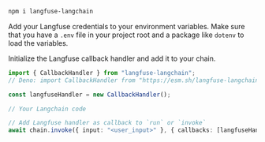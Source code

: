 ```bash
npm i langfuse-langchain
```


Add your Langfuse credentials to your environment variables. Make sure that you have a `.env` file in your project root and a package like `dotenv` to load the variables.

<EnvJS />

Initialize the Langfuse callback handler and add it to your chain.

```ts {9}
import { CallbackHandler } from "langfuse-langchain";
// Deno: import CallbackHandler from "https://esm.sh/langfuse-langchain";

const langfuseHandler = new CallbackHandler();

// Your Langchain code

// Add Langfuse handler as callback to `run` or `invoke`
await chain.invoke({ input: "<user_input>" }, { callbacks: [langfuseHandler] });
```

